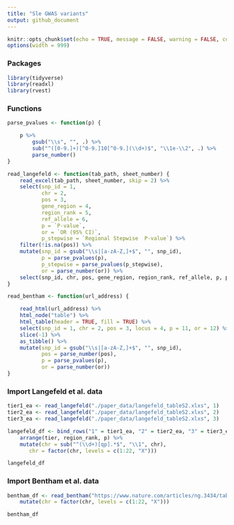 ```yaml
---
title: "Sle GWAS variants"
output: github_document
---
```


```r
knitr::opts_chunk$set(echo = TRUE, message = FALSE, warning = FALSE, comment = "")
options(width = 999)
```

### Packages

```r
library(tidyverse)
library(readxl)
library(rvest)
```


### Functions
```r
parse_pvalues <- function(p) {

    p %>%
        gsub("\\s", "", .) %>%
        sub("^([0-9.]+)[^0-9.]10[^0-9.](\\d+)$", "\\1e-\\2", .) %>%
        parse_number()
}

read_langefeld <- function(tab_path, sheet_number) {
    read_excel(tab_path, sheet_number, skip = 2) %>%
    select(snp_id = 1, 
           chr = 2, 
           pos = 3, 
           gene_region = 4, 
           region_rank = 5, 
           ref_allele = 6, 
           p = `P-value`,
           or = `OR (95% CI)`,
           p_stepwise = `Regional Stepwise  P-value`) %>% 
    filter(!is.na(pos)) %>%
    mutate(snp_id = gsub("\\s|[a-zA-Z,]+$", "", snp_id),  
           p = parse_pvalues(p),
           p_stepwise = parse_pvalues(p_stepwise),
           or = parse_number(or)) %>%
    select(snp_id, chr, pos, gene_region, region_rank, ref_allele, p, p_stepwise, or)
}

read_bentham <- function(url_address) {

    read_html(url_address) %>%
    html_node("table") %>%
    html_table(header = TRUE, fill = TRUE) %>%
    select(snp_id = 1, chr = 2, pos = 3, locus = 4, p = 11, or = 12) %>%
    slice(-1) %>%
    as_tibble() %>%
    mutate(snp_id = gsub("\\s|[a-zA-Z,]+$", "", snp_id),
           pos = parse_number(pos),
           p = parse_pvalues(p),
           or = parse_number(or))
}
```

### Import Langefeld et al. data

```r
tier1_ea <- read_langefeld("./paper_data/langefeld_tableS2.xlxs", 1)
tier2_ea <- read_langefeld("./paper_data/langefeld_tableS2.xlxs", 2)
tier3_ea <- read_langefeld("./paper_data/langefeld_tableS2.xlxs", 3)

langefeld_df <- bind_rows("1" = tier1_ea, "2" = tier2_ea, "3" = tier3_ea, .id = "tier") %>%
    arrange(tier, region_rank, p) %>%
    mutate(chr = sub("^(\\d+)[qp].*$", "\\1", chr),
	   chr = factor(chr, levels = c(1:22, "X")))

langefeld_df
```

### Import Bentham et al. data

```r
bentham_df <- read_bentham("https://www.nature.com/articles/ng.3434/tables/1") %>%
    mutate(chr = factor(chr, levels = c(1:22, "X")))

bentham_df
```


